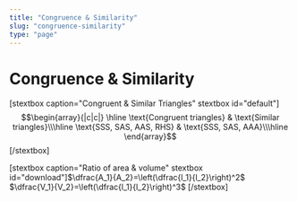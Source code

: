 ```yaml
---
title: "Congruence & Similarity"
slug: "congruence-similarity"
type: "page"
---
```


# Congruence & Similarity
[stextbox caption="Congruent & Similar Triangles" stextbox id="default"]$$\begin{array}{|c|c|}
\hline
\text{Congruent triangles} & \text{Similar triangles}\\\hline
\text{SSS, SAS, AAS, RHS} & \text{SSS, SAS, AAA}\\\hline
\end{array}$$[/stextbox]

[stextbox caption="Ratio of area & volume" stextbox id="download"]$\dfrac{A_1}{A_2}=\left(\dfrac{l_1}{l_2}\right)^2$
$\dfrac{V_1}{V_2}=\left(\dfrac{l_1}{l_2}\right)^3$
[/stextbox]